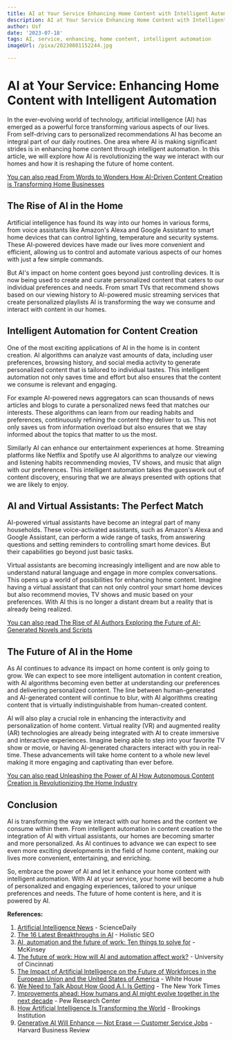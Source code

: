 ```yaml
---
title: AI at Your Service Enhancing Home Content with Intelligent Automation
description: AI at Your Service Enhancing Home Content with Intelligent Automation
author: Usf
date: '2023-07-18'
tags: AI, service, enhancing, home content, intelligent automation
imageUrl: /pixa/20230801152244.jpg

---
```

# AI at Your Service: Enhancing Home Content with Intelligent Automation

In the ever-evolving world of technology, artificial intelligence (AI) has emerged as a powerful force transforming various aspects of  our lives. From self-driving cars to personalized recommendations AI has  become an integral part of our daily  routines. One area where AI is making significant strides is in enhancing home content through  intelligent automation. In this article, we will explore how AI is revolutionizing the way we interact  with our homes and  how it is reshaping the future of home content.

[You can also read From Words to Wonders How AI-Driven Content Creation is Transforming Home Businesses](From%20Words%20to%20Wonders%20How%20AI-Driven%20Content%20Creation%20is%20Transforming%20Home%20Businesses)


## The  Rise of AI in the Home

Artificial intelligence has found its way into our homes in  various forms, from voice assistants like Amazon's Alexa and Google  Assistant to smart home devices that  can control lighting, temperature and security  systems. These AI-powered devices  have made our lives more convenient and efficient, allowing us to control and automate various aspects of our  homes with just a few simple commands.

But AI's impact on  home content  goes beyond  just controlling devices. It is now being used to create and  curate personalized content that caters to our individual preferences and needs. From smart TVs that recommend shows based on our viewing history to AI-powered music streaming services that create personalized playlists AI is transforming the way we consume and interact with content in our homes.

##  Intelligent Automation for Content Creation

One of  the most exciting applications of AI in the home is in content  creation. AI algorithms can analyze vast amounts of data, including user preferences, browsing  history, and social media activity  to generate personalized content that is tailored to individual tastes. This intelligent automation not  only saves time and  effort  but also ensures that  the content we consume is  relevant and engaging.

For  example AI-powered news aggregators can scan  thousands of news articles and blogs to curate a personalized news feed that matches our interests. These algorithms can learn from our reading habits and preferences, continuously refining the content they deliver to us. This not only saves us from information  overload but also ensures  that we stay informed about  the topics that matter to us the most.

Similarly AI can enhance our entertainment experiences at home. Streaming platforms like Netflix and Spotify use AI algorithms to analyze our viewing and listening habits recommending movies, TV shows, and music that align with our  preferences. This  intelligent automation  takes the guesswork  out of content  discovery, ensuring  that we are  always presented  with  options that we are likely  to  enjoy.

## AI and Virtual  Assistants: The Perfect Match

AI-powered virtual  assistants have become an integral part of many households. These voice-activated assistants,  such as Amazon's  Alexa and Google Assistant, can perform a  wide range of tasks, from answering questions and setting reminders to controlling smart home  devices. But their capabilities go beyond just basic tasks.

Virtual assistants are becoming increasingly intelligent and are now able  to understand natural language and engage in more complex conversations. This opens  up a world of possibilities for enhancing home content. Imagine having a virtual assistant that can  not only control your smart home devices but also recommend movies, TV shows and music based on your preferences. With AI  this  is no longer a  distant dream  but a reality that is already being  realized.

[You can also read The Rise of AI Authors Exploring the Future  of AI-Generated Novels  and Scripts](The%20Rise%20of%20AI%20Authors%20Exploring%20the%20Future%20of%20AI-Generated%20Novels%20and%20Scripts)


## The Future of AI  in  the Home

As AI continues to advance its impact on home content is only going to grow. We can expect to see  more intelligent automation in content creation, with  AI algorithms  becoming even  better at understanding our preferences and delivering personalized content. The line between human-generated and AI-generated content will continue to blur,  with AI algorithms creating content that is virtually indistinguishable from human-created content.

AI  will also play a crucial role in enhancing the interactivity and personalization of home content.  Virtual reality (VR) and augmented reality (AR) technologies are already being integrated with  AI to  create immersive and interactive experiences. Imagine being able to step into your favorite TV  show or  movie, or having AI-generated characters  interact with you in real-time. These advancements will take home content to a whole new level making it more engaging and captivating than ever before.

[You can also read Unleashing the  Power of  AI How Autonomous Content Creation is Revolutionizing the  Home  Industry](Unleashing%20the%20Power%20of%20AI%20How%20Autonomous%20Content%20Creation%20is%20Revolutionizing%20the%20Home%20Industry)


## Conclusion

AI is  transforming the way we interact with our homes  and the content we consume within them. From intelligent automation in content creation to the integration of AI with virtual assistants, our homes are becoming smarter and more personalized.  As AI continues to advance we can expect to see even more exciting developments in the field of home content,  making our lives more convenient, entertaining, and enriching.

So, embrace the  power of AI and let it enhance your home content with intelligent  automation. With AI at your service, your home will become a  hub of personalized and engaging experiences, tailored to your unique  preferences and  needs. The future of home content is here, and it is powered by AI.

**References:**

1.  [Artificial Intelligence  News](https://www.sciencedaily.com/news/computers_math/artificial_intelligence/)  - ScienceDaily
2.  [The 16 Latest Breakthroughs in AI](https://www.holisticseo.digital/ai/latest-news/) - Holistic SEO
3. [AI, automation and the future of work: Ten things to solve for](https://www.mckinsey.com/featured-insights/future-of-work/ai-automation-and-the-future-of-work-ten-things-to-solve-for)  - McKinsey
4. [The future of work: How will AI and automation  affect work?](https://www.uc.edu/news/articles/2023/05/the-future-of-work--how-will-ai-and-automation-affect-work.html) - University of Cincinnati
5. [The Impact of Artificial Intelligence on the Future  of Workforces in the European Union and the United States of America](https://www.whitehouse.gov/wp-content/uploads/2022/12/TTC-EC-CEA-AI-Report-12052022-1.pdf) - White House
6. [We Need to Talk About  How Good A.I. Is Getting](https://www.nytimes.com/2022/08/24/technology/ai-technology-progress.html) - The New York Times
7. [Improvements ahead: How humans and AI might evolve together in the next decade](https://www.pewresearch.org/internet/2018/12/10/improvements-ahead-how-humans-and-ai-might-evolve-together-in-the-next-decade/) - Pew Research Center
8. [How Artificial Intelligence Is Transforming the World](https://www.brookings.edu/articles/how-artificial-intelligence-is-transforming-the-world/) - Brookings Institution
9. [Generative AI Will Enhance —  Not Erase —  Customer Service Jobs](https://hbr.org/2023/03/generative-ai-will-enhance-not-erase-customer-service-jobs) - Harvard Business Review